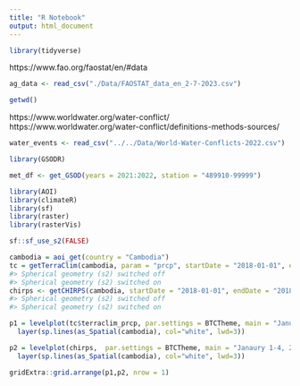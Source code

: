 ```yaml
---
title: "R Notebook"
output: html_document
---
```


```r
library(tidyverse)
```

https://www.fao.org/faostat/en/#data

```r
ag_data <- read_csv("./Data/FAOSTAT_data_en_2-7-2023.csv")
```

```r
getwd()
```
https://www.worldwater.org/water-conflict/
https://www.worldwater.org/water-conflict/definitions-methods-sources/
```r
water_events <- read_csv("../../Data/World-Water-Conflicts-2022.csv")
```

```r
library(GSODR)
```



```r
met_df <- get_GSOD(years = 2021:2022, station = "489910-99999")
```







```r
library(AOI)
library(climateR)
library(sf)
library(raster)
library(rasterVis)
```

```r
sf::sf_use_s2(FALSE)

```


```r
cambodia = aoi_get(country = "Cambodia")
tc = getTerraClim(cambodia, param = "prcp", startDate = "2018-01-01", endDate =  "2018-02-01")
#> Spherical geometry (s2) switched off
#> Spherical geometry (s2) switched on
chirps <- getCHIRPS(cambodia, startDate = "2018-01-01", endDate = "2018-01-04")
#> Spherical geometry (s2) switched off
#> Spherical geometry (s2) switched on

p1 = levelplot(tc$terraclim_prcp, par.settings = BTCTheme, main = "January 2018; TerraClim", margin = FALSE) +
  layer(sp.lines(as_Spatial(cambodia), col="white", lwd=3))

p2 = levelplot(chirps,  par.settings = BTCTheme, main = "Janaury 1-4, 2018; CHIRPS", layout=c(2, 2)) +
  layer(sp.lines(as_Spatial(cambodia), col="white", lwd=3))

gridExtra::grid.arrange(p1,p2, nrow = 1)
```


